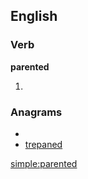 ==English==

===Verb===
'''parented'''

# {{past of|[[parent]]}}

===Anagrams===
* {{alphagram|adeenprt}}
* [[trepaned#English|trepaned]]

[[simple:parented]]